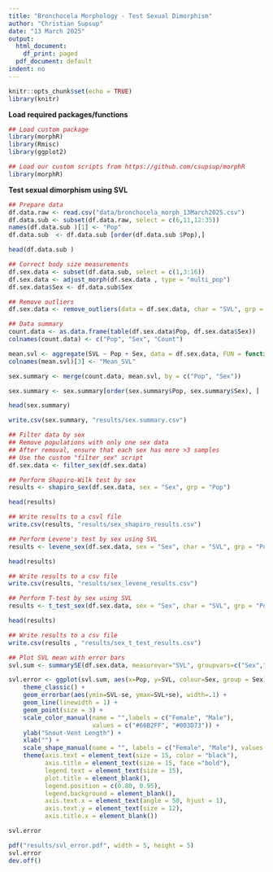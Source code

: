 ```yaml
---
title: "Bronchocela Morphology - Test Sexual Dimorphism"
author: "Christian Supsup"
date: "13 March 2025"
output:
  html_document:
    df_print: paged
  pdf_document: default
indent: no
---
```

```r
knitr::opts_chunk$set(echo = TRUE)
library(knitr)
```

**Load required packages/functions**
```r
## Load custom package
library(morphR)
library(Rmisc)
library(ggplot2)

## Load our custom scripts from https://github.com/csupsup/morphR
library(morphR)

```

**Test sexual dimorphism using SVL**
```r
## Prepare data
df.data.raw <- read.csv("data/bronchocela_morph_13March2025.csv")
df.data.sub <- subset(df.data.raw, select = c(6,11,12:35))
names(df.data.sub )[1] <- "Pop"
df.data.sub  <- df.data.sub [order(df.data.sub $Pop),]

head(df.data.sub )

## Correct body size measurements
df.sex.data <- subset(df.data.sub, select = c(1,3:16))
df.sex.data <- adjust_morph(df.sex.data , type = "multi_pop")
df.sex.data$Sex <- df.data.sub$Sex

## Remove outliers
df.sex.data <- remove_outliers(data = df.sex.data, char = "SVL", grp = "Pop")

## Data summary
count.data <- as.data.frame(table(df.sex.data$Pop, df.sex.data$Sex))
colnames(count.data) <- c("Pop", "Sex", "Count")

mean.svl <- aggregate(SVL ~ Pop + Sex, data = df.sex.data, FUN = function(x) mean(x, na.rm = TRUE))
colnames(mean.svl)[3] <- "Mean_SVL"

sex.summary <- merge(count.data, mean.svl, by = c("Pop", "Sex"))

sex.summary <- sex.summary[order(sex.summary$Pop, sex.summary$Sex), ]

head(sex.summary)

write.csv(sex.summary, "results/sex.summary.csv")

## Filter data by sex
## Remove populations with only one sex data
## After removal, ensure that each sex has more >3 samples
## Use the custom "filter_sex" script
df.sex.data <- filter_sex(df.sex.data)

## Perform Shapiro-Wilk test by sex
results <- shapiro_sex(df.sex.data, sex = "Sex", grp = "Pop")

head(results)

## Write results to a csvl file
write.csv(results, "results/sex_shapiro_results.csv")

## Perform Levene's test by sex using SVL
results <- levene_sex(df.sex.data, sex = "Sex", char = "SVL", grp = "Pop")

head(results)

## Write results to a csv file
write.csv(results, "results/sex_levene_results.csv")

## Perform T-test by sex using SVL
results <- t_test_sex(df.sex.data, sex = "Sex", char = "SVL", grp = "Pop")

head(results)

## Write results to a csv file
write.csv(results , "results/sex_t_test_results.csv")

## Plot SVL mean with error bars
svl.sum <- summarySE(df.sex.data, measurevar="SVL", groupvars=c("Sex","Pop"))

svl.error <- ggplot(svl.sum, aes(x=Pop, y=SVL, colour=Sex, group = Sex)) + 
    theme_classic() +
    geom_errorbar(aes(ymin=SVL-se, ymax=SVL+se), width=.1) +
    geom_line(linewidth = 1) +
    geom_point(size = 3) +
    scale_color_manual(name = "",labels = c("Female", "Male"), 
                       values = c("#66B2FF", "#003D73")) +
    ylab("Snout-Vent Length") +
    xlab("") +
    scale_shape_manual(name = "", labels = c("Female", "Male"), values = c(15,16)) +
    theme(axis.text = element_text(size = 15, color = "black"), 
          axis.title = element_text(size = 15, face ="bold"), 
          legend.text = element_text(size = 15),
          plot.title = element_blank(),
          legend.position = c(0.80, 0.95),
          legend.background = element_blank(),
          axis.text.x = element_text(angle = 50, hjust = 1),
          axis.text.y = element_text(size = 12),
          axis.title.x = element_blank())

svl.error

pdf("results/svl_error.pdf", width = 5, height = 5) 
svl.error
dev.off()
```